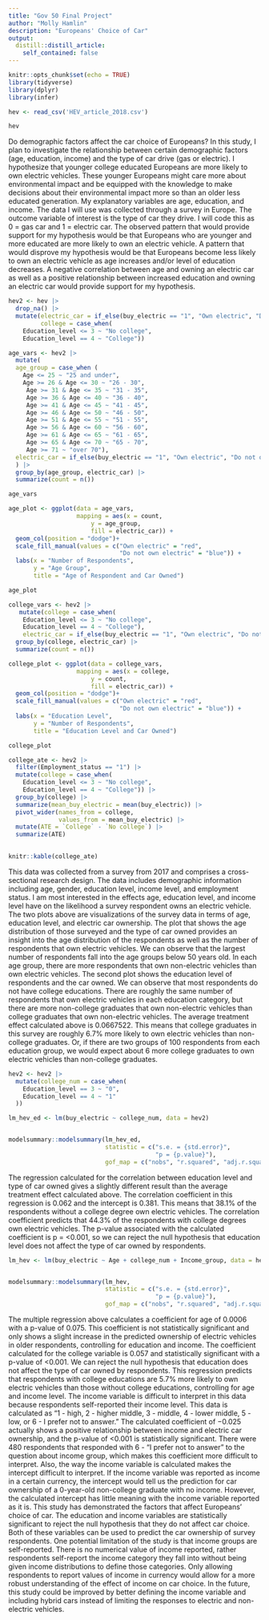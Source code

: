 ```yaml
---
title: "Gov 50 Final Project"
author: "Molly Hamlin"
description: "Europeans' Choice of Car"
output:
  distill::distill_article:
    self_contained: false
---
```

```r
knitr::opts_chunk$set(echo = TRUE)
library(tidyverse)
library(dplyr)
library(infer)

hev <- read_csv('HEV_article_2018.csv')

hev
```
Do demographic factors affect the car choice of Europeans? In this study, I plan to investigate the relationship between certain demographic factors (age, education, income) and the type of car drive (gas or electric). I hypothesize that younger college educated Europeans are more likely to own electric vehicles. These younger Europeans might care more about environmental impact and be equipped with the knowledge to make decisions about their environmental impact more so than an older less educated generation. My explanatory variables are age, education, and income. The data I will use was collected through a survey in Europe. The outcome variable of interest is the type of car they drive. I will code this as 0 = gas car and 1 = electric car. The observed pattern that would provide support for my hypothesis would be that Europeans who are younger and more educated  are more likely to own an electric vehicle. A pattern that would disprove my hypothesis would be that Europeans become less likely to own an electric vehicle as age increases and/or level of education decreases. A negative correlation between age and owning an electric car as well as a positive relationship between increased education and owning an electric car would provide support for my hypothesis.

```r
hev2 <- hev |>
  drop_na() |>
  mutate(electric_car = if_else(buy_electric == "1", "Own electric", "Do not own electric"),
         college = case_when(
    Education_level <= 3 ~ "No college",
    Education_level == 4 ~ "College"))

```

```r
age_vars <- hev2 |>
  mutate(
  age_group = case_when (
    Age <= 25 ~ "25 and under",
    Age >= 26 & Age <= 30 ~ "26 - 30",
     Age >= 31 & Age <= 35 ~ "31 - 35",
     Age >= 36 & Age <= 40 ~ "36 - 40",
     Age >= 41 & Age <= 45 ~ "41 - 45",
     Age >= 46 & Age <= 50 ~ "46 - 50",
     Age >= 51 & Age <= 55 ~ "51 - 55",
     Age >= 56 & Age <= 60 ~ "56 - 60",
     Age >= 61 & Age <= 65 ~ "61 - 65",
     Age >= 65 & Age <= 70 ~ "65 - 70",
     Age >= 71 ~ "over 70"),
  electric_car = if_else(buy_electric == "1", "Own electric", "Do not own electric")
  ) |>
  group_by(age_group, electric_car) |>
  summarize(count = n())

age_vars

age_plot <- ggplot(data = age_vars,
                   mapping = aes(x = count,
                       y = age_group, 
                       fill = electric_car)) +
  geom_col(position = "dodge")+
  scale_fill_manual(values = c("Own electric" = "red",
                               "Do not own electric" = "blue")) +
  labs(x = "Number of Respondents",
       y = "Age Group",
       title = "Age of Respondent and Car Owned")

age_plot

```

```r
college_vars <- hev2 |>
   mutate(college = case_when(
    Education_level <= 3 ~ "No college",
    Education_level == 4 ~ "College"),
    electric_car = if_else(buy_electric == "1", "Own electric", "Do not own electric"))|>
  group_by(college, electric_car) |>
  summarize(count = n())

college_plot <- ggplot(data = college_vars,
                   mapping = aes(x = college,
                       y = count,
                       fill = electric_car)) +
  geom_col(position = "dodge")+
  scale_fill_manual(values = c("Own electric" = "red",
                               "Do not own electric" = "blue")) +
  labs(x = "Education Level",
       y = "Number of Respondents",
       title = "Education Level and Car Owned")

college_plot

```


```r
college_ate <- hev2 |>
  filter(Employment_status == "1") |>
  mutate(college = case_when(
    Education_level <= 3 ~ "No college",
    Education_level == 4 ~ "College")) |>
  group_by(college) |>
  summarize(mean_buy_electric = mean(buy_electric)) |>
  pivot_wider(names_from = college,
              values_from = mean_buy_electric) |>
  mutate(ATE = `College` - `No college`) |>
  summarize(ATE)
  

knitr::kable(college_ate)
```

  This data was collected from a survey from 2017 and comprises a cross-sectional research design. The data includes demographic information including age, gender, education level, income level, and employment status. I am most interested in the effects age, education level, and income level have on the likelihood a survey respondent owns an electric vehicle. The two plots above are visualizations of the survey data in terms of age, education level, and electric car ownership. The plot that shows the age distribution of those surveyed and the type of car owned provides an insight into the age distribution of the respondents as well as the number of respondents that own electric vehicles. We can observe that the largest number of respondents fall into the age groups below 50 years old. In each age group, there are more respondents that own non-electric vehicles than own electric vehicles.
  The second plot shows the education level of respondents and the car owned. We can observe that most respondents do not have college educations. There are roughly the same number of respondents that own electric vehicles in each education category, but there are more non-college graduates that own non-electric vehicles than college graduates that own non-electric vehicles. The average treatment effect calculated above is 0.0667522. This means that college graduates in this survey are roughly 6.7% more likely to own electric vehicles than non-college graduates. Or, if there are two groups of 100 respondents from each education group, we would expect about 6 more college graduates to own electric vehicles than non-college graduates. 


```r
hev2 <- hev2 |>
  mutate(college_num = case_when(
    Education_level == 3 ~ "0",
    Education_level == 4 ~ "1"
  ))

```

```r

lm_hev_ed <- lm(buy_electric ~ college_num, data = hev2)


modelsummary::modelsummary(lm_hev_ed,
                           statistic = c("s.e. = {std.error}",
                                         "p = {p.value}"),
                           gof_map = c("nobs", "r.squared", "adj.r.squared"))

```

  The regression calculated for the correlation between education level and type of car owned gives a slightly different result than the average treatment effect calculated above. The correlation coefficient in this regression is 0.062 and the intercept is 0.381. This means that 38.1% of the respondents without a college degree own electric vehicles. The correlation coefficient predicts that 44.3% of the respondents with college degrees own electric vehicles. The p-value associated with the calculated coefficient is  p = <0.001, so we can reject the null hypothesis that education level does not affect the type of car owned by respondents.


```r

lm_hev <- lm(buy_electric ~ Age + college_num + Income_group, data = hev2)


modelsummary::modelsummary(lm_hev,
                           statistic = c("s.e. = {std.error}",
                                         "p = {p.value}"),
                           gof_map = c("nobs", "r.squared", "adj.r.squared"))


```
  The multiple regression above calculates a coefficient for age of 0.0006 with a p-value of 0.075. This coefficient is not statistically significant and only shows a slight increase in the predicted ownership of electric vehicles in older respondents, controlling for education and income. The coefficient calculated for the college variable is 0.057 and statistically significant with a p-value of <0.001. We can reject the null hypothesis that education does not affect the type of car owned by respondents. This regression predicts that respondents with college educations are 5.7% more likely to own electric vehicles than those without college educations, controlling for age and income level.
  The income variable is difficult to interpret in this data because respondents self-reported their income level. This data is calculated as “1 - high, 2 - higher middle, 3 - middle, 4 - lower middle, 5 - low, or 6 - I prefer not to answer.” The calculated coefficient of −0.025 actually shows a positive relationship between income and electric car ownership, and the p-value of <0.001 is statistically significant. There were 480 respondents that responded with 6 - “I prefer not to answer” to the question about income group, which makes this coefficient more difficult to interpret. Also, the way the income variable is calculated makes the intercept difficult to interpret. If the income variable was reported as income in a certain currency, the intercept would tell us the prediction for car ownership of a 0-year-old non-college graduate with no income. However, the calculated intercept has little meaning with the income variable reported as it is.
  This study has demonstrated the factors that affect Europeans’ choice of car. The education and income variables are statistically significant to reject the null hypothesis that they do not affect car choice. Both of these variables can be used to predict the car ownership of survey respondents. One potential limitation of the study is that income groups are self-reported. There is no numerical value of income reported, rather respondents self-report the income category they fall into without being given income distributions to define those categories. Only allowing respondents to report values of income in currency would allow for a more robust understanding of the effect of income on car choice. In the future, this study could be improved by better defining the income variable and including hybrid cars instead of limiting the responses to electric and non-electric vehicles. 
